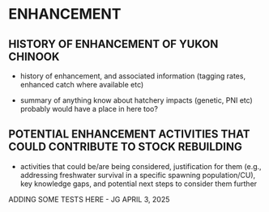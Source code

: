 # ENHANCEMENT   {#sec:enhancement}

## HISTORY OF ENHANCEMENT OF YUKON CHINOOK 

- history of enhancement, and associated information (tagging rates, enhanced catch where available etc) 

- summary of anything know about hatchery impacts (genetic, PNI etc) probably would have a place in here too?

## POTENTIAL ENHANCEMENT ACTIVITIES THAT COULD CONTRIBUTE TO STOCK REBUILDING 

- activities that could be/are being considered, justification for them (e.g., addressing freshwater survival in a specific spawning population/CU), key knowledge gaps, and potential next steps to consider them further

ADDING SOME TESTS HERE - JG APRIL 3, 2025


